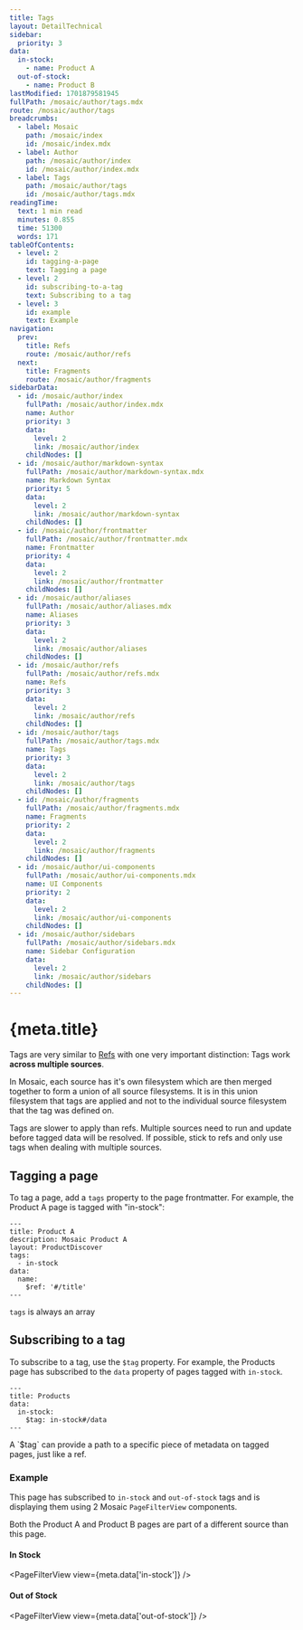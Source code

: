 ```yaml
---
title: Tags
layout: DetailTechnical
sidebar:
  priority: 3
data:
  in-stock:
    - name: Product A
  out-of-stock:
    - name: Product B
lastModified: 1701879581945
fullPath: /mosaic/author/tags.mdx
route: /mosaic/author/tags
breadcrumbs:
  - label: Mosaic
    path: /mosaic/index
    id: /mosaic/index.mdx
  - label: Author
    path: /mosaic/author/index
    id: /mosaic/author/index.mdx
  - label: Tags
    path: /mosaic/author/tags
    id: /mosaic/author/tags.mdx
readingTime:
  text: 1 min read
  minutes: 0.855
  time: 51300
  words: 171
tableOfContents:
  - level: 2
    id: tagging-a-page
    text: Tagging a page
  - level: 2
    id: subscribing-to-a-tag
    text: Subscribing to a tag
  - level: 3
    id: example
    text: Example
navigation:
  prev:
    title: Refs
    route: /mosaic/author/refs
  next:
    title: Fragments
    route: /mosaic/author/fragments
sidebarData:
  - id: /mosaic/author/index
    fullPath: /mosaic/author/index.mdx
    name: Author
    priority: 3
    data:
      level: 2
      link: /mosaic/author/index
    childNodes: []
  - id: /mosaic/author/markdown-syntax
    fullPath: /mosaic/author/markdown-syntax.mdx
    name: Markdown Syntax
    priority: 5
    data:
      level: 2
      link: /mosaic/author/markdown-syntax
    childNodes: []
  - id: /mosaic/author/frontmatter
    fullPath: /mosaic/author/frontmatter.mdx
    name: Frontmatter
    priority: 4
    data:
      level: 2
      link: /mosaic/author/frontmatter
    childNodes: []
  - id: /mosaic/author/aliases
    fullPath: /mosaic/author/aliases.mdx
    name: Aliases
    priority: 3
    data:
      level: 2
      link: /mosaic/author/aliases
    childNodes: []
  - id: /mosaic/author/refs
    fullPath: /mosaic/author/refs.mdx
    name: Refs
    priority: 3
    data:
      level: 2
      link: /mosaic/author/refs
    childNodes: []
  - id: /mosaic/author/tags
    fullPath: /mosaic/author/tags.mdx
    name: Tags
    priority: 3
    data:
      level: 2
      link: /mosaic/author/tags
    childNodes: []
  - id: /mosaic/author/fragments
    fullPath: /mosaic/author/fragments.mdx
    name: Fragments
    priority: 2
    data:
      level: 2
      link: /mosaic/author/fragments
    childNodes: []
  - id: /mosaic/author/ui-components
    fullPath: /mosaic/author/ui-components.mdx
    name: UI Components
    priority: 2
    data:
      level: 2
      link: /mosaic/author/ui-components
    childNodes: []
  - id: /mosaic/author/sidebars
    fullPath: /mosaic/author/sidebars.mdx
    name: Sidebar Configuration
    data:
      level: 2
      link: /mosaic/author/sidebars
    childNodes: []
---
```

# {meta.title}

Tags are very similar to [Refs](./refs) with one very important distinction: Tags work **across multiple sources**.

In Mosaic, each source has it's own filesystem which are then merged together to form a union of all source filesystems. It is in this union filesystem that tags are applied and not to the individual source filesystem that the tag was defined on.

<Callout variant="warning">
  Tags are slower to apply than refs. Multiple sources need to run and update before tagged data
  will be resolved. If possible, stick to refs and only use tags when dealing with multiple sources.
</Callout>

## Tagging a page

To tag a page, add a `tags` property to the page frontmatter. For example, the Product A page is tagged with "in-stock":

```
---
title: Product A
description: Mosaic Product A
layout: ProductDiscover
tags:
  - in-stock
data:
  name:
    $ref: '#/title'
---
```

<Callout>`tags` is always an array</Callout>

## Subscribing to a tag

To subscribe to a tag, use the `$tag` property. For example, the Products page has subscribed to the `data` property of pages tagged with `in-stock`.

```
---
title: Products
data:
  in-stock:
    $tag: in-stock#/data
---
```

<Callout>
  A `$tag` can provide a path to a specific piece of metadata on tagged pages, just like a ref.
</Callout>

### Example

This page has subscribed to `in-stock` and `out-of-stock` tags and is displaying them using 2 Mosaic `PageFilterView` components.

Both the Product A and Product B pages are part of a different source than this page.

#### In Stock

<PageFilterView view={meta.data['in-stock']} />

#### Out of Stock

<PageFilterView view={meta.data['out-of-stock']} />
